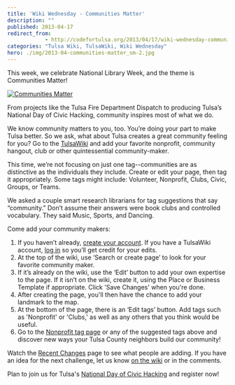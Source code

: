```yaml
---
title: 'Wiki Wednesday - Communities Matter'
description: ""
published: 2013-04-17
redirect_from: 
            - http://codefortulsa.org/2013/04/17/wiki-wednesday-communities-matte/
categories: "Tulsa Wiki, TulsaWiki, Wiki Wednesday"
hero: ./img/2013-04-communities-matter_sm-2.jpg
---
```

This week, we celebrate National Library Week, and the theme is Communities Matter!

[![](./img/2013-04-communities-matter_sm-2.jpg "Communities Matter ")](http://codefortulsa.files.wordpress.com/2013/04/communities-matter_sm-2.jpg)

From projects like the Tulsa Fire Department Dispatch to producing Tulsa’s National Day of Civic Hacking, community inspires most of what we do.

We know community matters to you, too. You’re doing your part to make Tulsa better. So we ask, what about Tulsa creates a great community feeling for you? Go to the [TulsaWiki](http://www.tulsawiki.org "TulsaWiki") and add your favorite nonprofit, community hangout, club or other quintessential community-maker.

This time, we’re not focusing on just one tag--communities are as distinctive as the individuals they include. Create or edit your page, then tag it appropriately. Some tags might include: Volunteer, Nonprofit, Clubs, Civic, Groups, or Teams.

We asked a couple smart research librarians for tag suggestions that say “community.” Don’t assume their answers were book clubs and controlled vocabulary. They said Music, Sports, and Dancing.

Come add _your_ community makers:

1. If you haven’t already, [create your account](http://www.tulsawiki.org/Users/register "Create a TulsaWiki account"). If you have a TulsaWiki account, [log in](http://www.tulsawiki.org/Users/login "TulsaWiki login") so you’ll get credit for your edits.
2. At the top of the wiki, use ‘Search or create page’ to look for your favorite community maker.
3. If it’s already on the wiki, use the ‘Edit’ button to add your own expertise to the page. If it isn’t on the wiki, create it, using the Place or Business Template if appropriate. Click 'Save Changes' when you're done.
4. After creating the page, you'll then have the chance to add your landmark to the map.
5. At the bottom of the page, there is an ‘Edit tags’ button. Add tags such as 'Nonprofit' or 'Clubs,' as well as any others that you think would be useful.
6. Go to the [Nonprofit tag page](http://www.tulsawiki.org/tags/nonprofit "Nonprofit tag page") or any of the suggested tags above and discover new ways your Tulsa County neighbors build our community!

Watch the [Recent Changes](http://www.tulsawiki.org/Recent_Changes) page to see what people are adding. If you have an idea for the next challenge, let us know [on the wiki](http://www.tulsawiki.org/Pages_Wanted) or in the comments.

Plan to join us for Tulsa's [National Day of Civic Hacking](https://ndochtulsa.eventbrite.com "NDOCH  registration") and register now!

